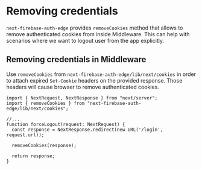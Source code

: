 # Removing credentials

`next-firebase-auth-edge` provides `removeCookies` method that allows to remove authenticated cookies from inside Middleware. This can help with scenarios where we want to logout user from the app explicitly.

## Removing credentials in Middleware

Use `removeCookies` from `next-firebase-auth-edge/lib/next/cookies` in order to attach expired `Set-Cookie` headers on the provided response. Those headers will cause browser to remove authenticated cookies.

```tsx
import { NextRequest, NextResponse } from "next/server";
import { removeCookies } from "next-firebase-auth-edge/lib/next/cookies";

//...
function forceLogout(request: NextRequest) {
  const response = NextResponse.redirect(new URL('/login', request.url));

  removeCookies(response);

  return response;
}
```
